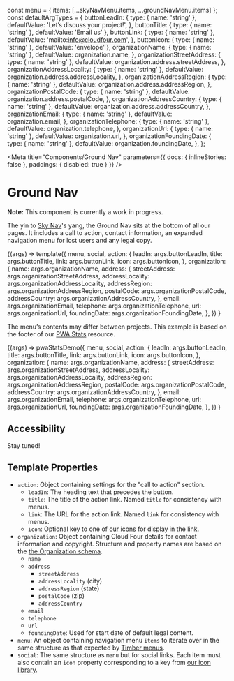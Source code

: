 const menu = { items: [...skyNavMenu.items, ...groundNavMenu.items] };
const defaultArgTypes = {
  buttonLeadIn: {
    type: { name: 'string' },
    defaultValue: 'Let’s discuss your project!',
  },
  buttonTitle: { type: { name: 'string' }, defaultValue: 'Email us' },
  buttonLink: {
    type: { name: 'string' },
    defaultValue: 'mailto:info@cloudfour.com',
  },
  buttonIcon: { type: { name: 'string' }, defaultValue: 'envelope' },
  organizationName: {
    type: { name: 'string' },
    defaultValue: organization.name,
  },
  organizationStreetAddress: {
    type: { name: 'string' },
    defaultValue: organization.address.streetAddress,
  },
  organizationAddressLocality: {
    type: { name: 'string' },
    defaultValue: organization.address.addressLocality,
  },
  organizationAddressRegion: {
    type: { name: 'string' },
    defaultValue: organization.address.addressRegion,
  },
  organizationPostalCode: {
    type: { name: 'string' },
    defaultValue: organization.address.postalCode,
  },
  organizationAddressCountry: {
    type: { name: 'string' },
    defaultValue: organization.address.addressCountry,
  },
  organizationEmail: {
    type: { name: 'string' },
    defaultValue: organization.email,
  },
  organizationTelephone: {
    type: { name: 'string' },
    defaultValue: organization.telephone,
  },
  organizationUrl: {
    type: { name: 'string' },
    defaultValue: organization.url,
  },
  organizationFoundingDate: {
    type: { name: 'string' },
    defaultValue: organization.foundingDate,
  },
};

<!--
Inline stories disabled so media queries will behave as expected within
embedded examples.
-->

<Meta
  title="Components/Ground Nav"
  parameters={{ docs: { inlineStories: false }, paddings: { disabled: true } }}
/>

# Ground Nav

**Note:** This component is currently a work in progress.

The yin to [Sky Nav](/?path=/docs/components-sky-nav--dark)'s yang, the Ground Nav sits at the bottom of all our pages. It includes a call to action, contact information, an expanded navigation menu for lost users and any legal copy.

<Canvas>
  <Story
    name="Cloud Four"
    // Currently storybook doesn't have support for nested or grouped args
    // So for now we are just making them all top-level
    // https://github.com/storybookjs/storybook/issues/11525
    // https://github.com/storybookjs/storybook/issues/10979
    argTypes={defaultArgTypes}
  >
    {(args) =>
      template({
        menu,
        social,
        action: {
          leadIn: args.buttonLeadIn,
          title: args.buttonTitle,
          link: args.buttonLink,
          icon: args.buttonIcon,
        },
        organization: {
          name: args.organizationName,
          address: {
            streetAddress: args.organizationStreetAddress,
            addressLocality: args.organizationAddressLocality,
            addressRegion: args.organizationAddressRegion,
            postalCode: args.organizationPostalCode,
            addressCountry: args.organizationAddressCountry,
          },
          email: args.organizationEmail,
          telephone: args.organizationTelephone,
          url: args.organizationUrl,
          foundingDate: args.organizationFoundingDate,
        },
      })
    }
  </Story>
</Canvas>

The menu’s contents may differ between projects. This example is based on the footer of our [PWA Stats](https://www.pwastats.com/) resource.

<Canvas>
  <Story
    name="PWA Stats"
    argTypes={{
      ...defaultArgTypes,
      buttonLeadIn: {
        type: { name: 'string' },
        defaultValue: 'Help us build this resource!',
      },
      buttonTitle: {
        type: { name: 'string' },
        defaultValue: 'Contribute a story',
      },
      buttonLink: {
        type: { name: 'string' },
        defaultValue:
          'https://github.com/cloudfour/pwastats/issues/new?title=Submission:+New+Story',
      },
      buttonIcon: { type: { name: 'string' }, defaultValue: 'brands/github' },
    }}
  >
    {(args) =>
      pwaStatsDemo({
        menu,
        social,
        action: {
          leadIn: args.buttonLeadIn,
          title: args.buttonTitle,
          link: args.buttonLink,
          icon: args.buttonIcon,
        },
        organization: {
          name: args.organizationName,
          address: {
            streetAddress: args.organizationStreetAddress,
            addressLocality: args.organizationAddressLocality,
            addressRegion: args.organizationAddressRegion,
            postalCode: args.organizationPostalCode,
            addressCountry: args.organizationAddressCountry,
          },
          email: args.organizationEmail,
          telephone: args.organizationTelephone,
          url: args.organizationUrl,
          foundingDate: args.organizationFoundingDate,
        },
      })
    }
  </Story>
</Canvas>

## Accessibility

Stay tuned!

## Template Properties

- `action`: Object containing settings for the "call to action" section.
  - `leadIn`: The heading text that precedes the button.
  - `title`: The title of the action link. Named `title` for consistency with menus.
  - `link`: The URL for the action link. Named `link` for consistency with menus.
  - `icon`: Optional key to one of [our icons](/?path=/docs/design-icons--page) for display in the link.
- `organization`: Object containing Cloud Four details for contact information and copyright. Structure and property names are based on the [the Organization schema](https://schema.org/Organization).
  - `name`
  - `address`
    - `streetAddress`
    - `addressLocality` (city)
    - `addressRegion` (state)
    - `postalCode` (zip)
    - `addressCountry`
  - `email`
  - `telephone`
  - `url`
  - `foundingDate`: Used for start date of default legal content.
- `menu`: An object containing navigation menu `items` to iterate over in the same structure as that expected by [Timber menus](https://timber.github.io/docs/guides/menus/).
- `social`: The same structure as `menu` but for social links. Each item must also contain an `icon` property corresponding to a key from [our icon library](/?path=/docs/design-icons--page).

